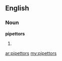 ==English==

===Noun===
'''pipettors'''

# {{plural of|pipettor}}

[[ar:pipettors]]
[[my:pipettors]]